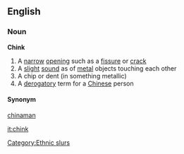 ==English==
===Noun===
'''Chink'''
# A [[narrow]] [[opening]] such as a [[fissure]] or [[crack]]
#A [[slight]] [[sound]] as of [[metal]] objects touching each other
# A chip or dent (in something metallic)
# A [[derogatory]] term for a [[Chinese]] person
====Synonym====
[[chinaman]]

[[Category:Ethnic slurs]]

[[it:chink]]